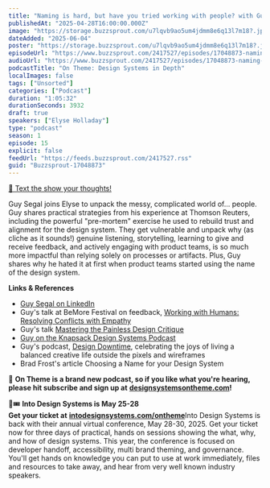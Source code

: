 ```yaml
---
title: "Naming is hard, but have you tried working with people? with Guy Segal — #15"
publishedAt: "2025-04-28T16:00:00.000Z"
image: "https://storage.buzzsprout.com/u7lqvb9ao5um4jdmm8e6q13l7m18?.jpg"
dateAdded: "2025-06-04"
poster: "https://storage.buzzsprout.com/u7lqvb9ao5um4jdmm8e6q13l7m18?.jpg"
episodeUrl: "https://www.buzzsprout.com/2417527/episodes/17048873-naming-is-hard-but-have-you-tried-working-with-people-with-guy-segal-15.mp3"
audioUrl: "https://www.buzzsprout.com/2417527/episodes/17048873-naming-is-hard-but-have-you-tried-working-with-people-with-guy-segal-15.mp3"
podcastTitle: "On Theme: Design Systems in Depth"
localImages: false
tags: ["Unsorted"]
categories: ["Podcast"]
duration: "1:05:32"
durationSeconds: 3932
draft: true
speakers: ["Elyse Holladay"]
type: "podcast"
season: 1
episode: 15
explicit: false
feedUrl: "https://feeds.buzzsprout.com/2417527.rss"
guid: "Buzzsprout-17048873"
---
```

[📲 Text the show your thoughts!](https://www.buzzsprout.com/twilio/text_messages/2417527/open_sms)

Guy Segal joins Elyse to unpack the messy, complicated world of… people. Guy shares practical strategies from his experience at Thomson Reuters, including the powerful "pre-mortem" exercise he used to rebuild trust and alignment for the design system. They get vulnerable and unpack why (as cliche as it sounds!) genuine listening, storytelling, learning to give and receive feedback, and actively engaging with product teams, is so much more impactful than relying solely on processes or artifacts. Plus, Guy shares why he hated it at first when product teams started using the name of the design system.

**Links & References**

-   [Guy Segal on LinkedIn](https://www.linkedin.com/in/guysegal/)
-   Guy's talk at BeMore Festival on feedback, [Working with Humans: Resolving Conflicts with Empathy](https://www.youtube.com/watch?v=46geT3t6Tqc)
-   Guy's talk [Mastering the Painless Design Critique](https://www.youtube.com/watch?v=NqW4nQQtSGw)
-   [Guy on the Knapsack Design Systems Podcast](https://www.knapsack.cloud/blog/designed-for-success-how-guy-segal-built-a-design-system-that-product-teams-want-to-use)
-   Guy's podcast, [Design Downtime](https://rss.com/podcasts/designdowntime/), celebrating the joys of living a balanced creative life outside the pixels and wireframes
-   Brad Frost's article Choosing a Name for your Design System

💖 **On Theme is a brand new podcast, so if you like what you're hearing, please hit subscribe and sign up at** [**designsystemsontheme.com**](http://designsystemsontheme.com/)**!**

🎨🎟️ **Into Design Systems is May 25-28  
Get your ticket at** [**intodesignsystems.com/ontheme**](http://intodesignsystems.com/ontheme)Into Design Systems is back with their annual virtual conference, May 28-30, 2025. Get your ticket now for three days of practical, hands on sessions showing the what, why, and how of design systems. This year, the conference is focused on developer handoff, accessibility, multi brand theming, and governance. You'll get hands on knowledge you can put to use at work immediately, files and resources to take away, and hear from very well known industry speakers.
